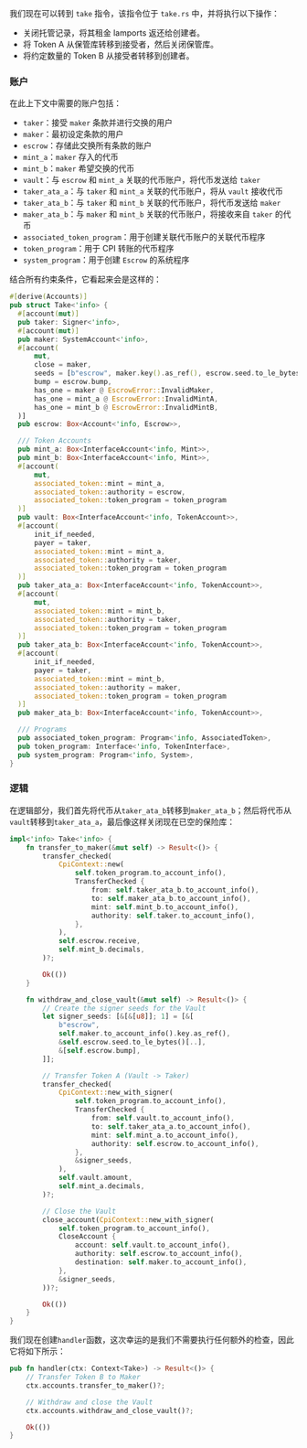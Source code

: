 
<ArticleSection name="Take" id="take" level="h2" />

我们现在可以转到 `take` 指令，该指令位于 `take.rs` 中，并将执行以下操作：
- 关闭托管记录，将其租金 lamports 返还给创建者。
- 将 Token A 从保管库转移到接受者，然后关闭保管库。
- 将约定数量的 Token B 从接受者转移到创建者。

### 账户

在此上下文中需要的账户包括：
- `taker`：接受 `maker` 条款并进行交换的用户
- `maker`：最初设定条款的用户
- `escrow`：存储此交换所有条款的账户
- `mint_a`：`maker` 存入的代币
- `mint_b`：`maker` 希望交换的代币
- `vault`：与 `escrow` 和 `mint_a` 关联的代币账户，将代币发送给 `taker`
- `taker_ata_a`：与 `taker` 和 `mint_a` 关联的代币账户，将从 `vault` 接收代币
- `taker_ata_b`：与 `taker` 和 `mint_b` 关联的代币账户，将代币发送给 `maker`
- `maker_ata_b`：与 `maker` 和 `mint_b` 关联的代币账户，将接收来自 `taker` 的代币
- `associated_token_program`：用于创建关联代币账户的关联代币程序
- `token_program`：用于 CPI 转账的代币程序
- `system_program`：用于创建 `Escrow` 的系统程序

结合所有约束条件，它看起来会是这样的：

  ```rust
#[derive(Accounts)]
pub struct Take<'info> {
    #[account(mut)]
    pub taker: Signer<'info>,
    #[account(mut)]
    pub maker: SystemAccount<'info>,
    #[account(
        mut,
        close = maker,
        seeds = [b"escrow", maker.key().as_ref(), escrow.seed.to_le_bytes().as_ref()],
        bump = escrow.bump,
        has_one = maker @ EscrowError::InvalidMaker,
        has_one = mint_a @ EscrowError::InvalidMintA,
        has_one = mint_b @ EscrowError::InvalidMintB,
    )]
    pub escrow: Box<Account<'info, Escrow>>,

    /// Token Accounts
    pub mint_a: Box<InterfaceAccount<'info, Mint>>,
    pub mint_b: Box<InterfaceAccount<'info, Mint>>,
    #[account(
        mut,
        associated_token::mint = mint_a,
        associated_token::authority = escrow,
        associated_token::token_program = token_program
    )]
    pub vault: Box<InterfaceAccount<'info, TokenAccount>>,
    #[account(
        init_if_needed,
        payer = taker,
        associated_token::mint = mint_a,
        associated_token::authority = taker,
        associated_token::token_program = token_program
    )]
    pub taker_ata_a: Box<InterfaceAccount<'info, TokenAccount>>,
    #[account(
        mut,
        associated_token::mint = mint_b,
        associated_token::authority = taker,
        associated_token::token_program = token_program
    )]
    pub taker_ata_b: Box<InterfaceAccount<'info, TokenAccount>>,
    #[account(
        init_if_needed,
        payer = taker,
        associated_token::mint = mint_b,
        associated_token::authority = maker,
        associated_token::token_program = token_program
    )]
    pub maker_ata_b: Box<InterfaceAccount<'info, TokenAccount>>,

    /// Programs
    pub associated_token_program: Program<'info, AssociatedToken>,
    pub token_program: Interface<'info, TokenInterface>,
    pub system_program: Program<'info, System>,
}
  ```

### 逻辑

在逻辑部分，我们首先将代币从`taker_ata_b`转移到`maker_ata_b`；然后将代币从`vault`转移到`taker_ata_a`，最后像这样关闭现在已空的保险库：

```rust
impl<'info> Take<'info> {
    fn transfer_to_maker(&mut self) -> Result<()> {
        transfer_checked(
            CpiContext::new(
                self.token_program.to_account_info(),
                TransferChecked {
                    from: self.taker_ata_b.to_account_info(),
                    to: self.maker_ata_b.to_account_info(),
                    mint: self.mint_b.to_account_info(),
                    authority: self.taker.to_account_info(),
                },
            ),
            self.escrow.receive,
            self.mint_b.decimals,
        )?;

        Ok(())
    }

    fn withdraw_and_close_vault(&mut self) -> Result<()> {
        // Create the signer seeds for the Vault
        let signer_seeds: [&[&[u8]]; 1] = [&[
            b"escrow",
            self.maker.to_account_info().key.as_ref(),
            &self.escrow.seed.to_le_bytes()[..],
            &[self.escrow.bump],
        ]];

        // Transfer Token A (Vault -> Taker)
        transfer_checked(
            CpiContext::new_with_signer(
                self.token_program.to_account_info(),
                TransferChecked {
                    from: self.vault.to_account_info(),
                    to: self.taker_ata_a.to_account_info(),
                    mint: self.mint_a.to_account_info(),
                    authority: self.escrow.to_account_info(),
                },
                &signer_seeds,
            ),
            self.vault.amount,
            self.mint_a.decimals,
        )?;

        // Close the Vault
        close_account(CpiContext::new_with_signer(
            self.token_program.to_account_info(),
            CloseAccount {
                account: self.vault.to_account_info(),
                authority: self.escrow.to_account_info(),
                destination: self.maker.to_account_info(),
            },
            &signer_seeds,
        ))?;

        Ok(())
    }
}
```

我们现在创建`handler`函数，这次幸运的是我们不需要执行任何额外的检查，因此它将如下所示：

```rust
pub fn handler(ctx: Context<Take>) -> Result<()> {
    // Transfer Token B to Maker
    ctx.accounts.transfer_to_maker()?;

    // Withdraw and close the Vault
    ctx.accounts.withdraw_and_close_vault()?;

    Ok(())
}
```
